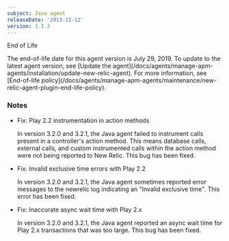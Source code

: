 ```yaml
---
subject: Java agent
releaseDate: '2013-12-12'
version: 3.2.2
---
```


End of Life

<Callout variant="important">
  The end-of-life date for this agent version is July 29, 2019. To update to the latest agent version, see [Update the agent](/docs/agents/manage-apm-agents/installation/update-new-relic-agent). For more information, see [End-of-life policy](/docs/agents/manage-apm-agents/maintenance/new-relic-agent-plugin-end-life-policy).
</Callout>

### Notes

* Fix: Play 2.2 instrumentation in action methods

  In version 3.2.0 and 3.2.1, the Java agent failed to instrument calls present in a controller's action method. This means database calls, external calls, and custom instrumented calls within the action method were not being reported to New Relic. This bug has been fixed.
* Fix: Invalid exclusive time errors with Play 2.2

  In version 3.2.0 and 3.2.1, the Java agent sometimes reported error messages to the newrelic log indicating an "Invalid exclusive time". This error has been fixed.
* Fix: Inaccurate async wait time with Play 2.x

  In version 3.2.0 and 3.2.1, the Java agent reported an async wait time for Play 2.x transactions that was too large. This bug has been fixed.
